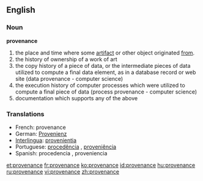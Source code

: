 ==English==

===Noun===
'''provenance'''

# the place and time where some [[artifact]] or other object originated [[from]].
# the history of ownership of a work of art
# the copy history of a piece of data, or the intermediate pieces of data utilized to compute a final data element, as in a database record or web site (data provenance - computer science)
# the execution history of computer processes which were utilized to compute a final piece of data (process provenance - computer science)
# documentation which supports any of the above

===Translations===
{{rfc-level|Translations at L3+ (AutoFormat would have corrected level of Translations)}}
*French: provenance {{f}}
*German: [[Provenienz]] {{f}}
*[[Interlingua]]: [[provenientia]]
*Portuguese: [[procedência]] {{f}}, [[proveniência]] {{f}}
*Spanish: procedencia {{f}}, proveniencia {{f}}

[[et:provenance]]
[[fr:provenance]]
[[ko:provenance]]
[[id:provenance]]
[[hu:provenance]]
[[ru:provenance]]
[[vi:provenance]]
[[zh:provenance]]